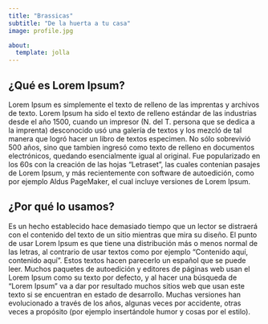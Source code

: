 ```yaml
---
title: "Brassicas"
subtitle: "De la huerta a tu casa"
image: profile.jpg

about:
  template: jolla
---
```


## ¿Qué es Lorem Ipsum?
Lorem Ipsum es simplemente el texto de relleno de las imprentas y archivos de texto. Lorem Ipsum ha sido el texto de relleno estándar de las industrias desde el año 1500, cuando un impresor (N. del T. persona que se dedica a la imprenta) desconocido usó una galería de textos y los mezcló de tal manera que logró hacer un libro de textos especimen. No sólo sobrevivió 500 años, sino que tambien ingresó como texto de relleno en documentos electrónicos, quedando esencialmente igual al original. Fue popularizado en los 60s con la creación de las hojas "Letraset", las cuales contenian pasajes de Lorem Ipsum, y más recientemente con software de autoedición, como por ejemplo Aldus PageMaker, el cual incluye versiones de Lorem Ipsum.

## ¿Por qué lo usamos?
Es un hecho establecido hace demasiado tiempo que un lector se distraerá con el contenido del texto de un sitio mientras que mira su diseño. El punto de usar Lorem Ipsum es que tiene una distribución más o menos normal de las letras, al contrario de usar textos como por ejemplo "Contenido aquí, contenido aquí". Estos textos hacen parecerlo un español que se puede leer. Muchos paquetes de autoedición y editores de páginas web usan el Lorem Ipsum como su texto por defecto, y al hacer una búsqueda de "Lorem Ipsum" va a dar por resultado muchos sitios web que usan este texto si se encuentran en estado de desarrollo. Muchas versiones han evolucionado a través de los años, algunas veces por accidente, otras veces a propósito (por ejemplo insertándole humor y cosas por el estilo).